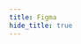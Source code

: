 ```yaml
---
title: Figma
hide_title: true
---
```



<FeatureIcon src={figma} title="Figma" />
<LinkList
  data={[
    {
      title: "快捷键",
      link: "/docs/design/figma/shortcuts",
      src: figma,
    },
  ]}
/>

